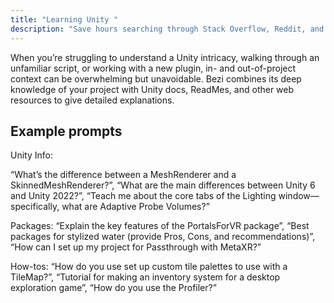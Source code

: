 ```yaml
---
title: "Learning Unity "
description: "Save hours searching through Stack Overflow, Reddit, and uncommented code, ask Bezi how to do something."
---
```


When you’re struggling to understand a Unity intricacy, walking through an unfamiliar script, or working with a new plugin, in- and out-of-project context can be overwhelming but unavoidable. Bezi combines its deep knowledge of your project with Unity docs, ReadMes, and other web resources to give detailed explanations.

## Example prompts

Unity Info: 

“What’s the difference between a MeshRenderer and a SkinnedMeshRenderer?”, “What are the main differences between Unity 6 and Unity 2022?”, “Teach me about the core tabs of the Lighting window— specifically, what are Adaptive Probe Volumes?”

Packages: “Explain the key features of the PortalsForVR package”, “Best packages for stylized water (provide Pros, Cons, and recommendations)”, “How can I set up my project for Passthrough with MetaXR?”

How-tos: “How do you use set up custom tile palettes to use with a TileMap?”, “Tutorial for making an inventory system for a desktop exploration game”, “How do you use the Profiler?”